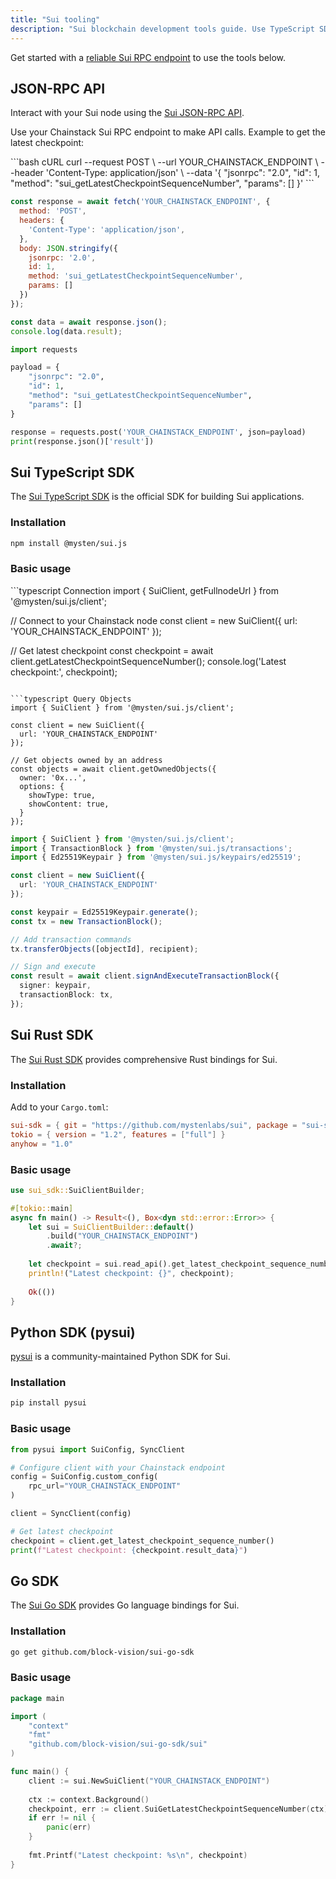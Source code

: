```yaml
---
title: "Sui tooling"
description: "Sui blockchain development tools guide. Use TypeScript SDK, Rust SDK, Python pysui, Go SDK, and JSON-RPC API for building Sui applications with Chainstack."
---
```


Get started with a [reliable Sui RPC endpoint](https://chainstack.com/build-better-with-sui/) to use the tools below.

## JSON-RPC API

Interact with your Sui node using the [Sui JSON-RPC API](https://docs.sui.io/sui-api-ref).

Use your Chainstack Sui RPC endpoint to make API calls. Example to get the latest checkpoint:

<CodeGroup>
  ```bash cURL
  curl --request POST \
    --url YOUR_CHAINSTACK_ENDPOINT \
    --header 'Content-Type: application/json' \
    --data '{
      "jsonrpc": "2.0",
      "id": 1,
      "method": "sui_getLatestCheckpointSequenceNumber",
      "params": []
    }'
  ```

  ```javascript JavaScript
  const response = await fetch('YOUR_CHAINSTACK_ENDPOINT', {
    method: 'POST',
    headers: {
      'Content-Type': 'application/json',
    },
    body: JSON.stringify({
      jsonrpc: '2.0',
      id: 1,
      method: 'sui_getLatestCheckpointSequenceNumber',
      params: []
    })
  });
  
  const data = await response.json();
  console.log(data.result);
  ```

  ```python Python
  import requests
  
  payload = {
      "jsonrpc": "2.0",
      "id": 1,
      "method": "sui_getLatestCheckpointSequenceNumber",
      "params": []
  }
  
  response = requests.post('YOUR_CHAINSTACK_ENDPOINT', json=payload)
  print(response.json()['result'])
  ```
</CodeGroup>

## Sui TypeScript SDK

The [Sui TypeScript SDK](https://github.com/MystenLabs/sui/tree/main/sdk/typescript) is the official SDK for building Sui applications.

### Installation

```bash
npm install @mysten/sui.js
```

### Basic usage

<CodeGroup>
  ```typescript Connection
  import { SuiClient, getFullnodeUrl } from '@mysten/sui.js/client';
  
  // Connect to your Chainstack node
  const client = new SuiClient({
    url: 'YOUR_CHAINSTACK_ENDPOINT'
  });
  
  // Get latest checkpoint
  const checkpoint = await client.getLatestCheckpointSequenceNumber();
  console.log('Latest checkpoint:', checkpoint);
  ```

  ```typescript Query Objects
  import { SuiClient } from '@mysten/sui.js/client';
  
  const client = new SuiClient({
    url: 'YOUR_CHAINSTACK_ENDPOINT'
  });
  
  // Get objects owned by an address
  const objects = await client.getOwnedObjects({
    owner: '0x...',
    options: {
      showType: true,
      showContent: true,
    }
  });
  ```

  ```typescript Send Transaction
  import { SuiClient } from '@mysten/sui.js/client';
  import { TransactionBlock } from '@mysten/sui.js/transactions';
  import { Ed25519Keypair } from '@mysten/sui.js/keypairs/ed25519';
  
  const client = new SuiClient({
    url: 'YOUR_CHAINSTACK_ENDPOINT'
  });
  
  const keypair = Ed25519Keypair.generate();
  const tx = new TransactionBlock();
  
  // Add transaction commands
  tx.transferObjects([objectId], recipient);
  
  // Sign and execute
  const result = await client.signAndExecuteTransactionBlock({
    signer: keypair,
    transactionBlock: tx,
  });
  ```
</CodeGroup>

## Sui Rust SDK

The [Sui Rust SDK](https://github.com/MystenLabs/sui/tree/main/crates/sui-sdk) provides comprehensive Rust bindings for Sui.

### Installation

Add to your `Cargo.toml`:

```toml
sui-sdk = { git = "https://github.com/mystenlabs/sui", package = "sui-sdk" }
tokio = { version = "1.2", features = ["full"] }
anyhow = "1.0" 
```

### Basic usage

```rust
use sui_sdk::SuiClientBuilder;

#[tokio::main]
async fn main() -> Result<(), Box<dyn std::error::Error>> {
    let sui = SuiClientBuilder::default()
        .build("YOUR_CHAINSTACK_ENDPOINT")
        .await?;
    
    let checkpoint = sui.read_api().get_latest_checkpoint_sequence_number().await?;
    println!("Latest checkpoint: {}", checkpoint);
    
    Ok(())
}
```

## Python SDK (pysui)

[pysui](https://github.com/FrankC01/pysui) is a community-maintained Python SDK for Sui.

### Installation

```bash
pip install pysui
```

### Basic usage

```python
from pysui import SuiConfig, SyncClient

# Configure client with your Chainstack endpoint
config = SuiConfig.custom_config(
    rpc_url="YOUR_CHAINSTACK_ENDPOINT"
)

client = SyncClient(config)

# Get latest checkpoint
checkpoint = client.get_latest_checkpoint_sequence_number()
print(f"Latest checkpoint: {checkpoint.result_data}")
```

## Go SDK

The [Sui Go SDK](https://github.com/block-vision/sui-go-sdk) provides Go language bindings for Sui.

### Installation

```bash
go get github.com/block-vision/sui-go-sdk
```

### Basic usage

```go
package main

import (
    "context"
    "fmt"
    "github.com/block-vision/sui-go-sdk/sui"
)

func main() {
    client := sui.NewSuiClient("YOUR_CHAINSTACK_ENDPOINT")
    
    ctx := context.Background()
    checkpoint, err := client.SuiGetLatestCheckpointSequenceNumber(ctx)
    if err != nil {
        panic(err)
    }
    
    fmt.Printf("Latest checkpoint: %s\n", checkpoint)
}
```
